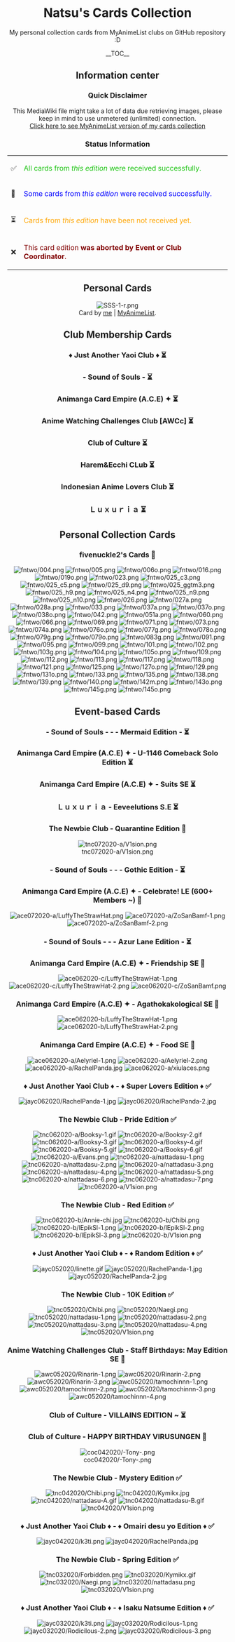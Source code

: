 <div style="text-align:center;">
= Natsu's Cards Collection =
My personal collection cards from MyAnimeList clubs on GitHub repository :D

<div style="text-align:center;">__TOC__</div>

== Information center ==
=== Quick Disclaimer ===

This MediaWiki file might take a lot of data due retrieving images, please keep in mind to use unmetered (unlimited) connection.<br/>[https://myanimelist.net/blog.php?eid=832980 Click here to see MyAnimeList version of my cards collection]

=== Status Information ===
{| style="text-align:center;" align="center"
|✅|| style="color:#1ac310;" |All cards from ''this edition'' were received successfully.
|-
|🚚|| style="color:blue;" |Some cards from ''this edition'' were received successfully.
|-
|⏳|| style="color:orange;" |Cards from ''this edition'' have been not received yet.
|-
|❌|| style="color:maroon;" |This card edition '''was aborted by Event or Club Coordinator'''.
|}

== Personal Cards ==
[[File:SSS-1-r.png]]<br/>
Card by [https://github.com/nattadasu me] | [https://myanimelist.net/profile/nattadasu MyAnimeList].

== Club Membership Cards ==
=== ♦ Just Another Yaoi Club ♦ ⏳ ===

=== - Sound of Souls - ⏳ ===

=== Animanga Card Empire (A.C.E) ✦ ⏳ ===

=== Anime Watching Challenges Club [AWCc] ⏳ ===

=== Club of Culture ⏳ ===

=== Harem&Ecchi CLub ⏳ ===

=== Indonesian Anime Lovers Club ⏳ ===

=== Ｌｕｘｕｒｉａ ⏳ ===

== Personal Collection Cards ==
=== fivenuckle2's Cards 🚚 ===
<!-- https://myanimelist.net/blog.php?eid=829898 -->[[File:fntwo/004.png]] [[File:fntwo/005.png]] [[File:fntwo/006o.png]] [[File:fntwo/016.png]] [[File:fntwo/019o.png]] [[File:fntwo/023.png]] [[File:fntwo/025_c3.png]] [[File:fntwo/025_c5.png]] [[File:fntwo/025_d9.png]] [[File:fntwo/025_ggtm3.png]] [[File:fntwo/025_h9.png]] [[File:fntwo/025_n4.png]] [[File:fntwo/025_n9.png]] [[File:fntwo/025_n10.png]] [[File:fntwo/026.png]] [[File:fntwo/027a.png]] [[File:fntwo/028a.png]] [[File:fntwo/033.png]] [[File:fntwo/037a.png]] [[File:fntwo/037o.png]] [[File:fntwo/038o.png]] [[File:fntwo/042.png]] [[File:fntwo/051a.png]] [[File:fntwo/060.png]] [[File:fntwo/066.png]] [[File:fntwo/069.png]] [[File:fntwo/071.png]] [[File:fntwo/073.png]] [[File:fntwo/074a.png]] [[File:fntwo/076o.png]] [[File:fntwo/077g.png]] [[File:fntwo/078o.png]] [[File:fntwo/079g.png]] [[File:fntwo/079o.png]] [[File:fntwo/083g.png]] [[File:fntwo/091.png]] [[File:fntwo/095.png]] [[File:fntwo/099.png]] [[File:fntwo/101.png]] [[File:fntwo/102.png]] [[File:fntwo/103g.png]] [[File:fntwo/104.png]] [[File:fntwo/105o.png]] [[File:fntwo/109.png]] [[File:fntwo/112.png]] [[File:fntwo/113.png]] [[File:fntwo/117.png]] [[File:fntwo/118.png]] [[File:fntwo/121.png]] [[File:fntwo/125.png]] [[File:fntwo/127o.png]] [[File:fntwo/129.png]] [[File:fntwo/131o.png]] [[File:fntwo/133.png]] [[File:fntwo/135.png]] [[File:fntwo/138.png]] [[File:fntwo/139.png]] [[File:fntwo/140.png]] [[File:fntwo/142m.png]] [[File:fntwo/143o.png]] [[File:fntwo/145g.png]] [[File:fntwo/145o.png]]

== Event-based Cards ==
=== - Sound of Souls - - - Mermaid Edition - ⏳ ===
<!-- https://myanimelist.net/forum/?topicid=1851398#msg60193616 -->

=== Animanga Card Empire (A.C.E) ✦ - U-1146 Comeback Solo Edition ⏳ ===
<!-- https://myanimelist.net/forum/?topicid=1851350#msg60197084 -->

=== Animanga Card Empire (A.C.E) ✦ - Suits SE ⏳ ===
<!-- https://myanimelist.net/forum/?topicid=1851301&show=0#msg60185336 -->

=== Ｌｕｘｕｒｉａ - Eeveelutions S.E ⏳ ===
<!-- https://myanimelist.net/forum/?topicid=1851006&show=0#msg60187152 -->

=== The Newbie Club - Quarantine Edition 🚚 ===
<!-- https://myanimelist.net/forum/?topicid=1850550 -->[[File:tnc072020-a/V1sion.png]]

=== - Sound of Souls - - - Gothic Edition - ⏳ ===
<!-- https://myanimelist.net/forum/?topicid=1850471&show=0#msg60167112 -->

=== Animanga Card Empire (A.C.E) ✦ - Celebrate! LE (600+ Members ~) 🚚 ===
<!-- https://myanimelist.net/forum/?topicid=1850289 -->[[File:ace072020-a/LuffyTheStrawHat.png]] [[File:ace072020-a/ZoSanBamf-1.png]] [[File:ace072020-a/ZoSanBamf-2.png]]

=== - Sound of Souls - - - Azur Lane Edition - ⏳ ===
<!-- https://myanimelist.net/forum/?topicid=1849244&show=0#msg60116570 -->

=== Animanga Card Empire (A.C.E) ✦ - Friendship SE 🚚 ===
<!-- https://myanimelist.net/forum/?topicid=1848917 -->[[File:ace062020-c/LuffyTheStrawHat-1.png]] [[File:ace062020-c/LuffyTheStrawHat-2.png]] [[File:ace062020-c/ZoSanBamf.png]]

=== Animanga Card Empire (A.C.E) ✦ - Agathokakological SE 🚚 ===
<!-- https://myanimelist.net/forum/?topicid=1847485 -->[[File:ace062020-b/LuffyTheStrawHat-1.png]] [[File:ace062020-b/LuffyTheStrawHat-2.png]]

=== Animanga Card Empire (A.C.E) ✦ - Food SE 🚚 ===
<!-- https://myanimelist.net/forum/?topicid=1846824 -->[[File:ace062020-a/Aelyriel-1.png]] [[File:ace062020-a/Aelyriel-2.png]] [[File:ace062020-a/RachelPanda.jpg]] [[File:ace062020-a/xiulaces.png]]

=== ♦ Just Another Yaoi Club ♦ - ♦ Super Lovers Edition ♦ ✅ ===
<!-- https://myanimelist.net/forum/?topicid=1844665 -->[[File:jayc062020/RachelPanda-1.jpg]] [[File:jayc062020/RachelPanda-2.jpg]]

=== The Newbie Club - Pride Edition ✅ ===
<!-- https://myanimelist.net/forum/?topicid=1846561 -->[[File:tnc062020-a/Booksy-1.gif]] [[File:tnc062020-a/Booksy-2.gif]] [[File:tnc062020-a/Booksy-3.gif]] [[File:tnc062020-a/Booksy-4.gif]] [[File:tnc062020-a/Booksy-5.gif]] [[File:tnc062020-a/Booksy-6.gif]] [[File:tnc062020-a/Evans.png]] [[File:tnc062020-a/nattadasu-1.png]] [[File:tnc062020-a/nattadasu-2.png]] [[File:tnc062020-a/nattadasu-3.png]] [[File:tnc062020-a/nattadasu-4.png]] [[File:tnc062020-a/nattadasu-5.png]] [[File:tnc062020-a/nattadasu-6.png]] [[File:tnc062020-a/nattadasu-7.png]] [[File:tnc062020-a/V1sion.png]]

=== The Newbie Club - Red Edition ✅ ===
<!-- https://myanimelist.net/forum/?topicid=1846557 -->[[File:tnc062020-b/Annie-chi.jpg]] [[File:tnc062020-b/Chibi.png]] [[File:tnc062020-b/lEpikSl-1.png]] [[File:tnc062020-b/lEpikSl-2.png]] [[File:tnc062020-b/lEpikSl-3.png]] [[File:tnc062020-b/V1sion.png]]

=== ♦ Just Another Yaoi Club ♦ - ♦ Random Edition ♦ ✅ ===
<!-- https://myanimelist.net/forum/?topicid=1843702 -->[[File:jayc052020/linette.gif]] [[File:jayc052020/RachelPanda-1.jpg]] [[File:jayc052020/RachelPanda-2.jpg]]

=== The Newbie Club - 10K Edition ✅ ===
<!-- https://myanimelist.net/forum/?topicid=1842352 -->[[File:tnc052020/Chibi.png]] [[File:tnc052020/Naegi.png]] [[File:tnc052020/nattadasu-1.png]] [[File:tnc052020/nattadasu-2.png]] [[File:tnc052020/nattadasu-3.png]] [[File:tnc052020/nattadasu-4.png]] [[File:tnc052020/V1sion.png]]

=== Anime Watching Challenges Club - Staff Birthdays: May Edition SE 🚚 ===
<!-- https://myanimelist.net/forum/?topicid=1837840 -->[[File:awc052020/Rinarin-1.png]] [[File:awc052020/Rinarin-2.png]] [[File:awc052020/Rinarin-3.png]] [[File:awc052020/tamochinnn-1.png]] [[File:awc052020/tamochinnn-2.png]] [[File:awc052020/tamochinnn-3.png]] [[File:awc052020/tamochinnn-4.png]]

=== Club of Culture - VILLAINS EDITION ~ ⏳ ===
<!-- https://myanimelist.net/forum/?topicid=1836442#msg60149284 -->

=== Club of Culture - HAPPY BIRTHDAY VIRUSUNGEN 🚚 ===
<!-- https://myanimelist.net/forum/?topicid=1836268 -->[[File:coc042020/-Tony-.png]]

=== The Newbie Club - Mystery Edition ✅ ===
<!-- https://myanimelist.net/forum/?topicid=1835337 -->[[File:tnc042020/Chibi.png]] [[File:tnc042020/Kymikx.jpg]] [[File:tnc042020/nattadasu-A.gif]] [[File:tnc042020/nattadasu-B.gif]] [[File:tnc042020/V1sion.png]]

=== ♦ Just Another Yaoi Club ♦ - ♦ Omairi desu yo Edition ♦ ✅ ===
<!-- https://myanimelist.net/forum/?topicid=1831860 -->[[File:jayc042020/k3ti.png]] [[File:jayc042020/RachelPanda.jpg]]

=== The Newbie Club - Spring Edition ✅ ===
<!-- https://myanimelist.net/forum/?topicid=1830956 -->[[File:tnc032020/Forbidden.png]] [[File:tnc032020/Kymikx.gif]] [[File:tnc032020/Naegi.png]] [[File:tnc032020/nattadasu.png]] [[File:tnc032020/V1sion.png]]

=== ♦ Just Another Yaoi Club ♦ - ♦ Isaku Natsume Edition ♦ ✅ ===
<!-- https://myanimelist.net/forum/?topicid=1830559 -->[[File:jayc032020/k3ti.png]] [[File:jayc032020/Rodicilous-1.png]] [[File:jayc032020/Rodicilous-2.png]] [[File:jayc032020/Rodicilous-3.png]]
</div>